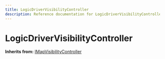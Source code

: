 ```yaml
---
title: LogicDriverVisibilityController
description: Reference documentation for LogicDriverVisibilityController meta class
---
```



# LogicDriverVisibilityController

**Inherits from:** [IMapVisibilityController](/classes/imapvisibilitycontroller)

<ClassDetails file="/db/classes/LogicDriverVisibilityController.2655beed2163.json" />

